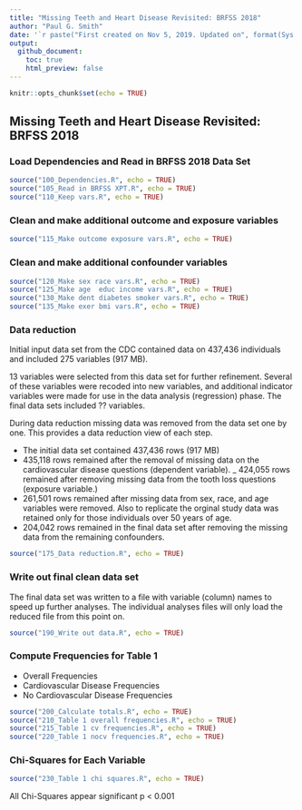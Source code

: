 ---
title: "Missing Teeth and Heart Disease Revisited: BRFSS 2018"
author: "Paul G. Smith"
date: '`r paste("First created on Nov 5, 2019. Updated on", format(Sys.Date(),"%b %d, %Y"))`'
output: 
  github_document:
    toc: true
    html_preview: false
---

```{r setup, include=FALSE}
knitr::opts_chunk$set(echo = TRUE)
```

## Missing Teeth and Heart Disease Revisited: BRFSS 2018

### Load Dependencies and Read in BRFSS 2018 Data Set


```{r echo=TRUE, message=TRUE, warning=TRUE}
source("100_Dependencies.R", echo = TRUE)
source("105_Read in BRFSS XPT.R", echo = TRUE)
source("110_Keep vars.R", echo = TRUE)

```

### Clean and make additional outcome and exposure variables

```{r echo=TRUE, message=TRUE, warning=TRUE}
source("115_Make outcome exposure vars.R", echo = TRUE)

```

### Clean and make additional confounder variables

```{r echo=TRUE, message=TRUE, warning=TRUE}
source("120_Make sex race vars.R", echo = TRUE)
source("125_Make age  educ income vars.R", echo = TRUE)
source("130_Make dent diabetes smoker vars.R", echo = TRUE)
source("135_Make exer bmi vars.R", echo = TRUE)

```

### Data reduction

Initial input data set from the CDC contained data on 437,436 individuals and included 275 variables (917 MB).

13 variables were selected from this data set for further refinement. Several of these variables were recoded into new variables, and additional indicator variables were made for use in the data analysis (regression) phase. The final data sets included ?? variables.

During data reduction missing data was removed from the data set one by one. This provides a data reduction view of each step.

- The initial data set contained 437,436 rows (917 MB)
- 435,118 rows remained after the removal of missing data on the cardiovascular disease questions (dependent variable).
_ 424,055 rows remained after removing missing data from the tooth loss questions (exposure variable.)
- 261,501 rows remained after missing data from sex, race, and age variables were removed. Also to replicate the orginal study data was retained only for those individuals over 50 years of age.
- 204,042 rows remained in the final data set after removing the missing data from the remaining confounders.

```{r echo=TRUE, message=TRUE, warning=TRUE}
source("175_Data reduction.R", echo = TRUE)

```

### Write out final clean data set

The final data set was written to a file with variable (column) names to speed up further analyses. The individual analyses files will only load the reduced file from this point on.

```{r echo=TRUE, message=TRUE, warning=TRUE}
source("190_Write out data.R", echo = TRUE)

```

### Compute Frequencies for Table 1

- Overall Frequencies
- Cardiovascular Disease Frequencies
- No Cardiovascular Disease Frequencies

```{r echo=TRUE, message=TRUE, warning=TRUE}
source("200_Calculate totals.R", echo = TRUE)
source("210_Table 1 overall frequencies.R", echo = TRUE)
source("215_Table 1 cv frequencies.R", echo = TRUE)
source("220_Table 1 nocv frequencies.R", echo = TRUE)

```

### Chi-Squares for Each Variable

```{r echo=TRUE, message=TRUE, warning=TRUE}
source("230_Table 1 chi squares.R", echo = TRUE)

```

All Chi-Squares appear significant p < 0.001